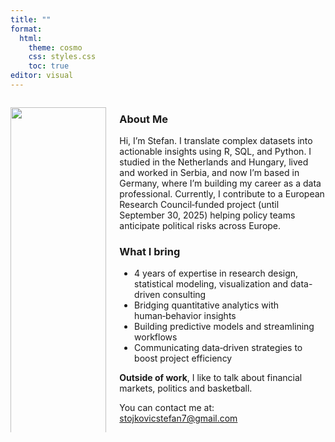 ```yaml
---
title: ""
format: 
  html:
    theme: cosmo
    css: styles.css
    toc: true
editor: visual
---
```


:::::: {.columns .g-col-4}
:::: {.column width="30%"}
![](my_picture.png){.circular width="100%"}

::: {style="text-align: center; font-size: 1.1em;"}
**Stefan Stojkovic**<br> Data Scientist & Researcher
:::
::::

::: {.column .home-text width="65%"}
### About Me
Hi, I’m Stefan.
I translate complex datasets into actionable insights using R, SQL, and Python. I studied in the Netherlands and Hungary, lived and worked in Serbia, and now I’m based in Germany, where I’m building my career as a data professional. Currently, I contribute to a European Research Council‑funded project (until September 30, 2025) helping policy teams anticipate political risks across Europe.

### What I bring
- 4 years of expertise in research design, statistical modeling, visualization and data-driven consulting
- Bridging quantitative analytics with human‑behavior insights
- Building predictive models and streamlining workflows  
- Communicating data‑driven strategies to boost project efficiency 

**Outside of work**, I like to talk about financial markets, politics and basketball.


You can contact me at: [stojkovicstefan7\@gmail.com](mailto:stojkovicstefan7@gmail.com)
:::
::::::
